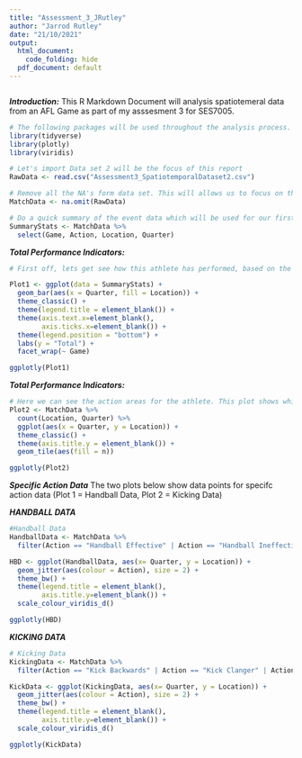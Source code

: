 ```yaml
---
title: "Assessment_3_JRutley"
author: "Jarrod Rutley"
date: "21/10/2021"
output:
  html_document:
    code_folding: hide
  pdf_document: default   
---
```


```r
```
***Introduction:***
This R Markdown Document will analysis spatiotemeral data from an AFL Game as part of my asssesment 3 for SES7005.

```r

# The following packages will be used throughout the analysis process. 
library(tidyverse)
library(plotly)
library(viridis)

# Let's import Data set 2 will be the focus of this report
RawData <- read.csv("Assessment3_SpatiotemporalDataset2.csv")

# Remove all the NA's form data set. This will allows us to focus on the performance indicators also makes things a bit easier to work with
MatchData <- na.omit(RawData)

# Do a quick summary of the event data which will be used for our first plot
SummaryStats <- MatchData %>% 
  select(Game, Action, Location, Quarter)

```

***Total Performance Indicators:***
```r
# First off, lets get see how this athlete has performed, based on the total of their performance indicators, across a 5 games 

Plot1 <- ggplot(data = SummaryStats) +
  geom_bar(aes(x = Quarter, fill = Location)) +
  theme_classic() +
  theme(legend.title = element_blank()) +
  theme(axis.text.x=element_blank(),
        axis.ticks.x=element_blank()) +
  theme(legend.position = "bottom") +
  labs(y = "Total") +
  facet_wrap(~ Game)

ggplotly(Plot1)

```

***Total Performance Indicators:***
```r
# Here we can see the action areas for the athlete. This plot shows which the athlete accumulated most of their possession based on field location. 
Plot2 <- MatchData %>%
  count(Location, Quarter) %>%
  ggplot(aes(x = Quarter, y = Location)) +
  theme_classic() +
  theme(axis.title.y = element_blank()) +
  geom_tile(aes(fill = n)) 

ggplotly(Plot2)
```
***Specific Action Data***
The two plots below show data points for specifc action data (Plot 1 = Handball Data, Plot 2 = Kicking Data)

***HANDBALL DATA***
```r
#Handball Data
HandballData <- MatchData %>% 
  filter(Action == "Handball Effective" | Action == "Handball Ineffective" | Action == "Handball Clanger")

HBD <- ggplot(HandballData, aes(x= Quarter, y = Location)) +
  geom_jitter(aes(colour = Action), size = 2) +
  theme_bw() +
  theme(legend.title = element_blank(),
        axis.title.y=element_blank()) +
  scale_colour_viridis_d()

ggplotly(HBD)
```
***KICKING DATA***
```r
# Kicking Data
KickingData <- MatchData %>% 
  filter(Action == "Kick Backwards" | Action == "Kick Clanger" | Action == "Kick Ineffective" | Action == "Kick Inside 50" | Action == "Kick Short" | Action == "Kick Long")

KickData <- ggplot(KickingData, aes(x= Quarter, y = Location)) +
  geom_jitter(aes(colour = Action), size = 2) +
  theme_bw() +
  theme(legend.title = element_blank(),
        axis.title.y=element_blank()) +
  scale_colour_viridis_d() 

ggplotly(KickData)
```

